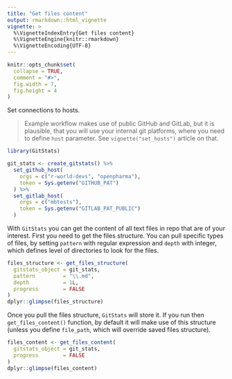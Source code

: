 ```yaml
---
title: "Get files content"
output: rmarkdown::html_vignette
vignette: >
  %\VignetteIndexEntry{Get files content}
  %\VignetteEngine{knitr::rmarkdown}
  %\VignetteEncoding{UTF-8}
---
```


```r
knitr::opts_chunk$set(
  collapse = TRUE,
  comment = "#>",
  fig.width = 7,
  fig.height = 4
)
```

Set connections to hosts.

> Example workflow makes use of public GitHub and GitLab, but it is plausible, that you will use your internal git platforms, where you need to define `host` parameter. See `vignette("set_hosts")` article on that.

```r
library(GitStats)

git_stats <- create_gitstats() %>%
  set_github_host(
    orgs = c("r-world-devs", "openpharma"),
    token = Sys.getenv("GITHUB_PAT")
  ) %>%
  set_gitlab_host(
    orgs = c("mbtests"),
    token = Sys.getenv("GITLAB_PAT_PUBLIC")
  )
```

With `GitStats` you can get the content of all text files in repo that are of your interest. First you need to get the files structure. You can pull specific types of files, by setting `pattern` with regular expression and `depth` with integer, which defines level of directories to look for the files.

```r
files_structure <- get_files_structure(
  gitstats_object = git_stats,
  pattern         = "\\.md",
  depth           = 1L,
  progress        = FALSE
)
dplyr::glimpse(files_structure)
```

Once you pull the files structure, `GitStats` will store it. If you run then `get_files_content()` function, by default it will make use of this structure (unless you define `file_path`, which will override saved files structure).

```r
files_content <- get_files_content(
  gitstats_object = git_stats,
  progress        = FALSE
)
dplyr::glimpse(files_content)
```
